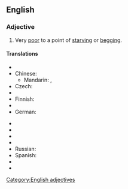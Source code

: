 ==English==

===Adjective===
{{infl|en|adjective|head=(as) [[poor]] as a [[church]] [[mouse]]}}

# {{simile}} Very [[poor]] to a point of [[starving]] or [[begging]].

====Translations====
{{trans-top|very poor}}
* {{trreq|Arabic}}
* Chinese:
** Mandarin: {{t|zh|一貧如洗|sc=Hani}}, {{t|zh|一贫如洗|tr=yīpínrúxǐ|sc=Hani}}
* Czech: {{t-|cs|chudý jako kostelní myš}}
* {{trreq|Dutch}}
* Finnish: {{t|fi|köyhä}} {{t|fi|kuin}} {{t|fi|kirkko|alt=kirkon}} {{t|fi|rotta}}
* {{trreq|French}}
* German: {{t-|de|arm wie eine Kirchenmaus}}
{{trans-mid}}
* {{trreq|Hungarian}}
* {{trreq|Italian}}
* {{trreq|Japanese}}
* {{trreq|Portuguese}}
* Russian: {{t|ru|бедный как церковная мышь|tr=bédnyj kak cerkóvnaja myš’|sc=Cyrl}}
* Spanish: {{t|es|más pobre que una rata}}
* {{trreq|Swedish}}
* {{trreq|Vietnamese}}
{{trans-bottom}}

[[Category:English adjectives]]